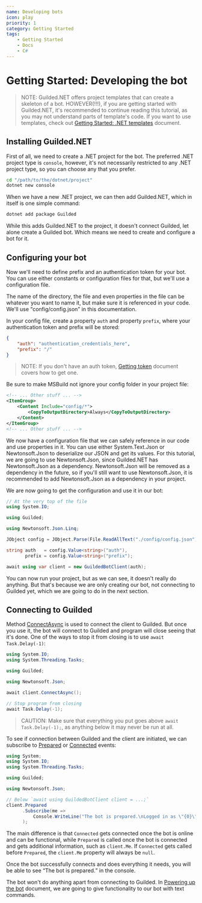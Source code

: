 ```yaml
---
name: Developing bots
icon: play
priority: 1
category: Getting Started
tags:
    - Getting Started
    - Docs
    - C#
---
```


# Getting Started: Developing the bot

> NOTE: Guilded.NET offers project templates that can create a skeleton of a bot. HOWEVER(!!!), if you are getting started with Guilded.NET, it's recommended to continue reading this tutorial, as you may not understand parts of template's code. If you want to use templates, check out [Getting Started: .NET templates](/docs/templates) document.

## Installing Guilded.NET

First of all, we need to create a .NET project for the bot. The preferred .NET project type is `console`, however, it's not necessarily restricted to any .NET project type, so you can choose any that you prefer.

```bash
cd "/path/to/the/dotnet/project"
dotnet new console
```

When we have a new .NET project, we can then add Guilded.NET, which in itself is one simple command:

```bash
dotnet add package Guilded
```

While this adds Guilded.NET to the project, it doesn't connect Guilded, let alone create a Guilded bot. Which means we need to create and configure a bot for it.

## Configuring your bot

Now we'll need to define prefix and an authentication token for your bot. You can use either constants or configuration files for that, but we'll use a configuration file.

The name of the directory, the file and even properties in the file can be whatever you want to name it, but make sure it is referenced in your code. We'll use <q>config/config.json</q> in this documentation.

In your config file, create a property `auth` and property `prefix`, where your authentication token and prefix will be stored:

```json {"file":"config/config.json"}
{
    "auth": "authentication_credentials_here",
    "prefix": "/"
}
```

> NOTE: If you don't have an auth token, [Getting token](/docs/getting-bot-auth) document covers how to get one.

Be sure to make MSBuild not ignore your config folder in your project file:

```xml {"file":"ProjectName.csproj"}
<!-- ... Other stuff ... -->
<ItemGroup>
    <Content Include="config/*">
        <CopyToOutputDirectory>Always</CopyToOutputDirectory>
    </Content>
</ItemGroup>
<!-- ... Other stuff ... -->
```

We now have a configuration file that we can safely reference in our code and use properties in it. You can use either System.Text.Json or Newtonsoft.Json to deserialize our JSON and get its values. For this tutorial, we are going to use Newtonsoft.Json, since Guilded.NET has Newtonsoft.Json as a dependency. Newtonsoft.Json will be removed as a dependency in the future, so if you'll still want to use Newtonsoft.Json, it is recommended to add Newtonsoft.Json as a dependency in your project.

We are now going to get the configuration and use it in our bot:

```csharp {"file": "Program.cs", "insert":[1,3,5]}
// At the very top of the file
using System.IO;

using Guilded;

using Newtonsoft.Json.Linq;
```

```csharp {"file":"Program.cs"}
JObject config = JObject.Parse(File.ReadAllText("./config/config.json"));

string auth   = config.Value<string>("auth"),
       prefix = config.Value<string>("prefix");

await using var client = new GuildedBotClient(auth);
```

You can now run your project, but as we can see, it doesn't really do anything. But that's because we are only creating our bot, not connecting to Guilded yet, which we are going to do in the next section.

## Connecting to Guilded

Method [ConnectAsync](/) is used to connect the client to Guilded. But once you use it, the bot will connect to Guilded and program will close seeing that it's done. One of the ways to stop it from closing is to use `await Task.Delay(-1)`:

```csharp {"file": "Program.cs", "insert":[1]}
using System.IO;
using System.Threading.Tasks;

using Guilded;

using Newtonsoft.Json;
```

```csharp {"file":"Program.cs"}
await client.ConnectAsync();

// Stop program from closing
await Task.Delay(-1);
```

> CAUTION: Make sure that everything you put goes above `await Task.Delay(-1);`, as anything below it may never be run at all.

To see if connection between Guilded and the client are initiated, we can subscribe to [Prepared](/) or [Connected](/) events:

```csharp {"file": "Program.cs", "insert": [0]}
using System;
using System.IO;
using System.Threading.Tasks;

using Guilded;

using Newtonsoft.Json;
```

```csharp {"file": "Program.cs"}
// Below `await using GuildedBotClient client = ...;`
client.Prepared
      .Subscribe(me =>
          Console.WriteLine("The bot is prepared.\nLogged in as \"{0}\" with the ID \"{1}\"", me.Name, me.Id)
      );
```

The main difference is that `Connected` gets connected once the bot is online and can be functional, while `Prepared` is called once the bot is connected and gets additional information, such as `client.Me`. If `Connected` gets called before `Prepared`, the `client.Me` property will always be `null`.

Once the bot successfully connects and does everything it needs, you will be able to see <q>The bot is prepared.</q> in the console.

The bot won't do anything apart from connecting to Guilded. In [Powering up the bot](/docs/powering-bot) document, we are going to give functionality to our bot with text commands.
